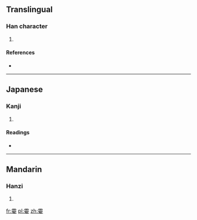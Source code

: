 ==Translingual==

===Han character===
{{Han char|rn=38|rad=女|as=17|sn=20|four=|canj=一月口口女 (MBRRV)|ids=⿱[[霝]][[女]]}}

# {{defn|Han|sort=女17}}

====References====
* {{Han ref|kx=0274.020|dkj=06886|dj=0542.190|hdz=21090.080|uh=5B41|ud=23361}}

----

==Japanese==

===Kanji===
{{ja-kanji|grade=|rs=女17}}

# {{defn|lang=ja|sort=女17}}

====Readings====
* {{ja-readings|on=[[れい]] (rei), [[りょう]] (ryō)|kun=[[おんなのあざな]] (onnanoazana), [[め]] (me)}}

----

==Mandarin==

===Hanzi===
{{cmn-hanzi|pin=[[líng]] ([[ling2]])|wg=ling<sup>2</sup>}}

# {{defn|lang=cmn|sort=女17}}

[[fr:孁]]
[[pl:孁]]
[[zh:孁]]